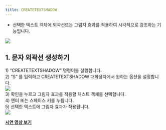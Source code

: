 ```yaml
---
title: CREATETEXTSHADOW
---
```



[image1]: ../../../../../assets/images/commands/createtextshadow/image1.png
[image2]: ../../../../../assets/images/commands/createtextshadow/image2.png
[image3]: ../../../../../assets/images/commands/createtextshadow/image3.png

* 선택한 텍스트 객체에 외곽선또는 그림자 효과를 적용하여 시각적으로 강조하는 기능입니다.

![][image1]

## **1\. 문자 외곽선 생성하기**

1\) “CREATETEXTSHADOW” 명령어를 실행합니다.  
2\) “S” 를 입력하고 CREATETEXTSHADOW 대화상자에서 원하는 옵션을 설정합니다.  
![][image2]  
3\) 확인을 누르고 그림자 효과를 적용할 텍스트 객체를 선택합니다.  
4\) 엔터 또는 스페이스 키를 누릅니다.  
5\) 선택한 텍스트에 그림자 효과가 적용됩니다.  
![][image3]

[**<Icon name="youtube" class="emoji"/> 시연 영상 보기**](https://youtu.be/Lc9GtSlXlkY) 